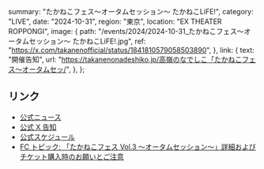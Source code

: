   summary: "たかねこフェス〜オータムセッション〜 たかねこLiFE!",
  category: "LIVE",
  date: "2024-10-31",
  region: "東京",
  location: "EX THEATER ROPPONGI",
  image: {
    path: "/events/2024/2024-10-31_たかねこフェス〜オータムセッション〜 たかねこLiFE!.jpg",
    ref: "https://x.com/takanenofficial/status/1841810579058503890",
  },
  link: {
    text: "開催告知",
    url: "https://takanenonadeshiko.jp/高嶺のなでしこ「たかねこフェス〜オータムセッ/",
  },
};

## リンク

- [公式ニュース](https://takanenonadeshiko.jp/高嶺のなでしこ「たかねこフェス〜オータムセッ/)
- [公式 X 告知](https://x.com/takanenofficial/status/1841810579058503890)
- [公式スケジュール](https://takanenonadeshiko.jp/events/event/たかねこフェス-vol-3-〜オータムセッション～/)
- [FC トピック: 「たかねこフェス Vol.3 〜オータムセッション～」詳細およびチケット購入時のお願いとご注意](https://takanekofc.com/topics/public/_/1apm8ld2y4eka6re.html)
